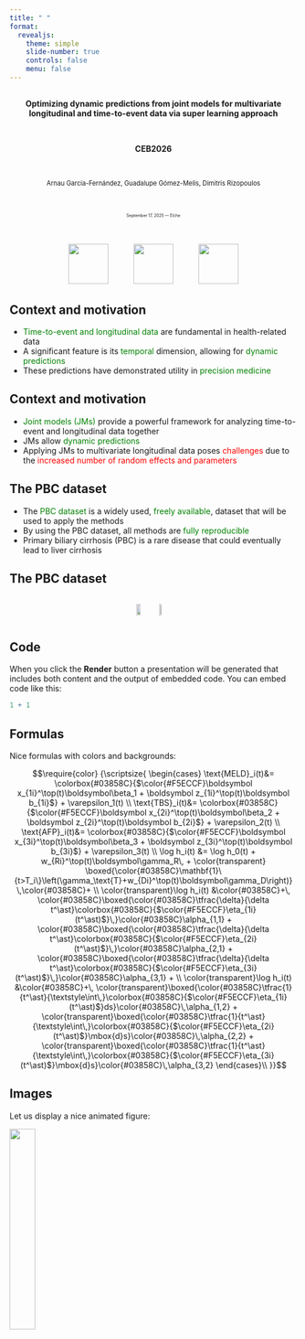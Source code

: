 ```yaml
---
title: " "
format:
  revealjs:
    theme: simple
    slide-number: true
    controls: false
    menu: false
---
```


## <!-- This creates a slide without a visible heading -->

::: {style="text-align: center;"}
[Optimizing dynamic predictions from joint models for multivariate longitudinal and time-to-event data via super learning approach]{style="font-size: 100%; font-weight: bold;"}

<br>

[CEB2026]{style="font-size: 100%; font-weight: bold;"}

<br>

[Arnau Garcia-Fernández, Guadalupe Gómez-Melis, Dimitris Rizopoulos]{style="font-size: 80%;"}

<br>

[September 17, 2025 --- Elche]{style="font-size: 50%;"}

<br>

<img src="images/Erasmus.png" style="height:70px; margin: 0 20px;"/> <img src="images/grbio.png" style="height:70px; margin: 0 20px;"/> <img src="images/upc.png" style="height:70px; margin: 0 20px;"/>
:::

## Context and motivation

-   [Time-to-event and longitudinal data]{style="color:green;"} are fundamental in health-related data
-   A significant feature is its [temporal]{style="color:green;"} dimension, allowing for [dynamic predictions]{style="color:green;"}
-   These predictions have demonstrated utility in [precision medicine]{style="color:green;"}

## Context and motivation

-   [Joint models (JMs)]{style="color:green;"} provide a powerful framework for analyzing time-to-event and longitudinal data together
-   JMs allow [dynamic predictions]{style="color:green;"}
-   Applying JMs to multivariate longitudinal data poses [challenges]{style="color:red;"} due to the [increased number of random effects and parameters]{style="color:red;"}

## The PBC dataset

-   The [PBC dataset]{style="color:green;"} is a widely used, [freely available]{style="color:green;"}, dataset that will be used to apply the methods
-   By using the PBC dataset, all methods are [fully reproducible]{style="color:green;"} 
-   Primary biliary cirrhosis (PBC) is a rare disease that could eventually lead to liver cirrhosis

## The PBC dataset

<div style="display: flex; justify-content: center; align-items: center;">

<img src="images/KM_PBC.png" style="width:60%;" class="fragment" data-fragment-index="1">

<img src="images/NA_PBC.png" style="width:30%; margin-left:20px;" class="fragment" data-fragment-index="2">

</div>

## Code

When you click the **Render** button a presentation will be generated that includes both content and the output of embedded code. You can embed code like this:

```r
1 + 1
```

## Formulas

Nice formulas with colors and backgrounds:

$$\require{color}
{\scriptsize{
\begin{cases}
\text{MELD}_i(t)&= \colorbox{#03858C}{$\color{#F5ECCF}\boldsymbol x_{1i}^\top(t)\boldsymbol\beta_1 + \boldsymbol z_{1i}^\top(t)\boldsymbol b_{1i}$} + \varepsilon_1(t) \\
\text{TBS}_i(t)&= \colorbox{#03858C}{$\color{#F5ECCF}\boldsymbol x_{2i}^\top(t)\boldsymbol\beta_2 + \boldsymbol z_{2i}^\top(t)\boldsymbol b_{2i}$} + \varepsilon_2(t) \\
\text{AFP}_i(t)&= \colorbox{#03858C}{$\color{#F5ECCF}\boldsymbol x_{3i}^\top(t)\boldsymbol\beta_3 + \boldsymbol z_{3i}^\top(t)\boldsymbol b_{3i}$} + \varepsilon_3(t) \\
\log h_i(t) &= \log h_0(t) + w_{Ri}^\top(t)\boldsymbol\gamma_R\, + \color{transparent} \boxed{\color{#03858C}\mathbf{1}\{t>T_i\}\left(\gamma_\text{T}+w_{Di}^\top(t)\boldsymbol\gamma_D\right)} \,\color{#03858C}+ \\
\color{transparent}\log h_i(t) &\color{#03858C}+\, \color{#03858C}\boxed{\color{#03858C}\tfrac{\delta}{\delta t^\ast}\colorbox{#03858C}{$\color{#F5ECCF}\eta_{1i}(t^\ast)$}\,}\color{#03858C}\alpha_{1,1} + \color{#03858C}\boxed{\color{#03858C}\tfrac{\delta}{\delta t^\ast}\colorbox{#03858C}{$\color{#F5ECCF}\eta_{2i}(t^\ast)$}\,}\color{#03858C}\alpha_{2,1} + \color{#03858C}\boxed{\color{#03858C}\tfrac{\delta}{\delta t^\ast}\colorbox{#03858C}{$\color{#F5ECCF}\eta_{3i}(t^\ast)$}\,}\color{#03858C}\alpha_{3,1} + \\
\color{transparent}\log h_i(t) &\color{#03858C}+\, \color{transparent}\boxed{\color{#03858C}\tfrac{1}{t^\ast}{\textstyle\int\,}\colorbox{#03858C}{$\color{#F5ECCF}\eta_{1i}(t^\ast)$}ds}\color{#03858C}\,\alpha_{1,2} + \color{transparent}\boxed{\color{#03858C}\tfrac{1}{t^\ast}{\textstyle\int\,}\colorbox{#03858C}{$\color{#F5ECCF}\eta_{2i}(t^\ast)$}\mbox{d}s}\color{#03858C}\,\alpha_{2,2} + \color{transparent}\boxed{\color{#03858C}\tfrac{1}{t^\ast}{\textstyle\int\,}\colorbox{#03858C}{$\color{#F5ECCF}\eta_{3i}(t^\ast)$}\mbox{d}s}\color{#03858C}\,\alpha_{3,2}
\end{cases}\\
}}$$

## Images

Let us display a nice animated figure:

![](images/JMBayes2-logo-no-background.gif){width="30%"}
